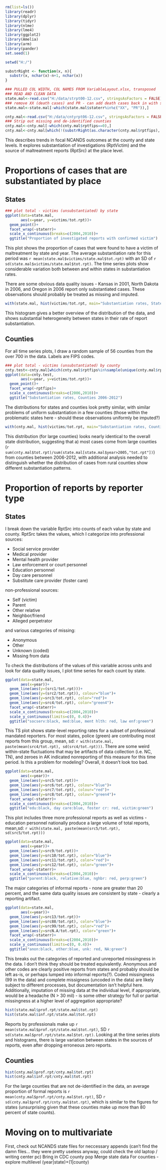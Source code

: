 ```r
rm(list=ls())
library(readr)
library(dplyr)
library(tidyr)
library(nlme)
library(lme4)
library(ggplot2)
library(Amelia)
library(arm)
library(pander)
set.seed(1)

setwd("H:/")

substrRight <- function(x, n){
  substr(x, nchar(x)-n+1, nchar(x))
}

### PULLED COL WIDTH, COL NAMES FROM VariableLayout.xlsx, transposed
### READ AND CLEAN DATA
state.mal<-read.csv("H:/data/strpt00-12.csv", stringsAsFactors = FALSE)
### remove XX (death cases) and PR - can add death cases back in with state file (probably should!)
state.mal<-state.mal[-which(state.mal$staterr%in%c("XX", "PR")),]

cnty.mal<-read.csv("H:/data/cntyrpt06-12.csv", stringsAsFactors = FALSE)
### Strip out missing and de-identified counties
cnty.mal<-cnty.mal[-which(cnty.mal$rptfips==0),]
cnty.mal<-cnty.mal[which(!(substrRight(as.character(cnty.mal$rptfips), 3)%in%(c("999", "000")))),]

```

This describes trends in focal NCANDS outcomes at the county and state levels.  It explores substantiation of investigations (RptVictim) and the source of maltreatment reports (RptSrc) at the place level.

# Proportions of cases that are substantiated by place
## States
```r

### plot total - victims (unsubstantiated) by state
ggplot(data=state.mal,
       aes(x=year, y=victims/tot.rpt))+
  geom_point()+
  facet_wrap(~staterr)+
  scale_x_continuous(breaks=c(2004,2010))+
  ggtitle("Proportion of investigated reports with confirmed victim")
```

This plot shows the proportion of cases that were found to have a victim of maltreatment by state and year.  The average substantiation rate for this period was `r mean(state.mal$victims/state.mal$tot.rpt)` with an SD of `r sd(state.mal$victims/state.mal$tot.rpt)`.  The time series plots show considerable variation both between and within states in substantiation rates.  

There are some obvious data quality issues - Kansas in 2001, North Dakota in 2006, and Oregon in 2006 report only substantiated cases.  These observations should probably be treated as missing and imputed.  

```r
with(state.mal, hist(victims/tot.rpt, main="Substantiation rates, States 2000-2012"))
```

This histogram gives a better overview of the distribution of the data, and shows substantial heterogeneity between states in their rate of report substantiation.

## Counties
For all time series plots, I draw a random sample of 56 counties from the over 700 in the data.  Labels are FIPS codes.
```r

### plot total - victims (unsubstantiated) by county
cnty.test<-cnty.mal[which(cnty.mal$rptfips%in%sample(unique(cnty.mal$rptfips),56)),]
ggplot(data=cnty.test,
       aes(x=year, y=victims/tot.rpt))+
  geom_point()+
  facet_wrap(~rptfips)+
  scale_x_continuous(breaks=c(2006,2010))+
  ggtitle("Substantiation rates, Counties 2006-2012")
```

The distributions for states and counties look pretty similar, with similar problems of uniform substantiation in a few counties (those within the problematic states here - should these observations uniformly be imputed?)

```r
with(cnty.mal, hist(victims/tot.rpt, main="Substantiation rates, Counties 2006-2012"))  
```

This distribution (for large counties) looks nearly identical to the overall state distribution, suggesting that a) most cases come from large counties (`r sum(cnty.mal$tot.rpt)/sum(state.mal[state.mal$year>2005,"tot.rpt"])`) from counties between 2006-2012, with additional analysis needed to distinguish whether the distribution of cases from rural counties show different substantiation patterns.

# Proportion of reports by reporter type
## States
I break down the variable RptSrc into counts of each value by state and county.  RptSrc takes the values, which I categorize into professional sources:

- Social service provider
- Medical provider
- Mental health provider
- Law enforcement or court personnel
- Education personnel
- Day care personnel
- Substitute care provider (foster care)

non-professional sources:

- Self (victim)
- Parent
- Other relative
- Neighbor/friend
- Alleged perpetrator

and various categories of missing:

- Anonymous
- Other
- Unknown (coded)
- Missing from data 

To check the distributions of the values of this variable across units and look for data quality issues, I plot time series for each count by state. 

```r
ggplot(data=state.mal,
       aes(x=year))+
  geom_line(aes(y=(src1/tot.rpt)))+
  geom_line(aes(y=(src2/tot.rpt)), colour="blue")+
  geom_line(aes(y=src3/tot.rpt), color="red")+
  geom_line(aes(y=src4/tot.rpt), color="green4")+
  facet_wrap(~staterr)+
  scale_x_continuous(breaks=c(2004,2010))+
  scale_y_continuous(limits=c(0, 0.4))+
  ggtitle("socserv:black, med:blue, ment hlth: red, law enf:green")
```

This TS plot shows state-level reporting rates for a subset of professional mandated reporters.  For most states, police (green) are contributing most reports from this group, mean, sd: `r with(state.mal, paste(mean(src4/tot.rpt), sd(src4/tot.rpt)))`.  There are some weird within-state fluctuations that may be artifacts of data collection (i.e. NC, TN), and zeroes in AK indicated nonreporting of this measure for this time period.  Is this a problem for modeling?  Overall, it doesn't look too bad.

```r

ggplot(data=state.mal,
       aes(x=year))+
  geom_line(aes(y=src5/tot.rpt))+
  geom_line(aes(y=src6/tot.rpt), colour="blue")+
  geom_line(aes(y=src7/tot.rpt), colour="red")+
  geom_line(aes(y=src8/tot.rpt), colour="green4")+
  facet_wrap(~staterr)+
  scale_x_continuous(breaks=c(2004,2010))+
  ggtitle("edu:black, day care:blue, foster cr: red, victim:green")
```

This plot includes three more professional reports as well as victims - education personnel nationally produce a large volume of total reports, mean,sd: `r with(state.mal, paste(mean(src5/tot.rpt), sd(src5/tot.rpt)))`

```r
ggplot(data=state.mal,
       aes(x=year))+
  geom_line(aes(y=src9/tot.rpt))+
  geom_line(aes(y=src10/tot.rpt), color="blue")+
  geom_line(aes(y=src11/tot.rpt), color="red")+
  geom_line(aes(y=src12/tot.rpt), color="green")+
  facet_wrap(~staterr)+
  scale_x_continuous(breaks=c(2004,2010))+
  ggtitle("parent:black, relative:blue, nghbr: red, perp:green")
```

The major categories of informal reports - none are greater than 20 percent, and the same data quality issues are consistent by state - clearly a reporting artifact.
```r
ggplot(data=state.mal,
       aes(x=year))+
  geom_line(aes(y=src13/tot.rpt))+
  geom_line(aes(y=src88/tot.rpt), color="blue")+
  geom_line(aes(y=src99/tot.rpt), color="red")+
  geom_line(aes(y=srcN.A/tot.rpt), color="green")+
  facet_wrap(~staterr)+
  scale_x_continuous(breaks=c(2004,2010))+
  scale_y_continuous(limits=c(0, 0.4))+
  ggtitle("anon:black, other:blue, unk: red, NA:green")
```

This breaks out the categories of reported and unreported missingness in the data.  I don't think they should be treated equivalently.  Anonymous and other codes are clearly positive reports from states and probably should be left as-is, or perhaps lumped into informal reports(?).  Coded missingness (99 in the data) and complete missigness (uncoded in the data) are likely subject to different processes, but documentation isn't helpful here.  Additionally, imputation of missing data at the individual level, if appropriate, would be a headache (N > 30 mil) - is some other strategy for full or partial missingness at a higher level of aggregation appropriate?

```r
hist(state.mal$prof.rpt/state.mal$tot.rpt)
hist(state.mal$inf.rpt/state.mal$tot.rpt)
```

Reports by professionals make up `r mean(state.mal$prof.rpt/state.mal$tot.rpt)`, SD `r sd(state.mal$prof.rpt/state.mal$tot.rpt)`.  Looking at the time series plots and histograms, there is large variation between states in the sources of reports, even after dropping erroneous zero reports.


## Counties
```r
hist(cnty.mal$prof.rpt/cnty.mal$tot.rpt)
hist(cnty.mal$inf.rpt/cnty.mal$tot.rpt)
```

For the large counties that are not de-identified in the data, an average proportion of formal reports is `r mean(cnty.mal$prof.rpt/cnty.mal$tot.rpt)`, SD `r sd(cnty.mal$prof.rpt/cnty.mal$tot.rpt)`, which is similar to the figures for states (unsurprising given that these counties make up more than 80 percent of state counts).

# Moving on to multivariate
First, check out NCANDS state files for neccessary appends (can't find the damn files...  they were pretty useless anyway, could check the old laptop / writing center pc)
Bring in CDC county pop 
Merge state data
For counties - explore multilevel (year|state)+(1|county)

